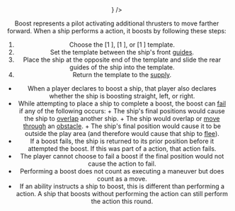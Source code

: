 <Header title="boost" icon={<Boost />} />

Boost represents a pilot activating additional thrusters to move farther
forward. When a ship performs a <Boost/> action, it boosts by following these steps:

1. Choose the [1 <Straight/>], [1 <LeftBank/>], or [1 <RightBank/>] template.
2. Set the template between the ship's front [guides](/article/Guides).
3. Place the ship at the opposite end of the template and slide the rear guides of the ship into the template.
4. Return the template to the [supply](/article/Supply).

<ImgCenter src="/images/xwing-boost.webp" alt="X Wing Boost" />
<TextCenter text="An X-wing boosts to the left, straight, or to the right." />

- When a player declares to boost a ship, that player also declares whether
  the ship is boosting straight, left, or right.
- While attempting to place a ship to complete a boost, the boost can [fail](/article/fail) if
  any of the following occurs: + The ship's final positions would cause the ship to [overlap](/article/overlap) another ship. + The ship would overlap or [move through](/article/Move_Through) an [obstacle](/article/Obstacle). + The ship's final position would cause it to be outside the play area (and
  therefore would cause that ship to [flee](/article/Flee)).
- If a boost fails, the ship is returned to its prior position before it
  attempted the boost. If this was part of a <Boost/> action, that action fails.
- The player cannot choose to fail a boost if the final position would not
  cause the action to fail.
- Performing a boost does not count as executing a maneuver but does
  count as a move.
- If an ability instructs a ship to boost, this is different than performing
  a <Boost/> action. A ship that boosts without performing the action can still
  perform the <Boost/> action this round.
